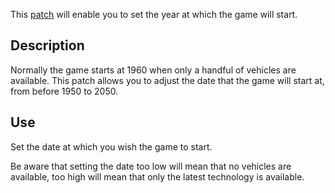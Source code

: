 This [[en/Community/Patches/Patches|patch]] will enable you to set the year at which the game will start.

== Description ==

Normally the game starts at 1960 when only a handful of vehicles are available.  This patch allows you to adjust the date that the game will start at, from before 1950 to 2050.  

== Use ==

Set the date at which you wish the game to start.

Be aware that setting the date too low will mean that no vehicles are available, too high will mean that only the latest technology is available.